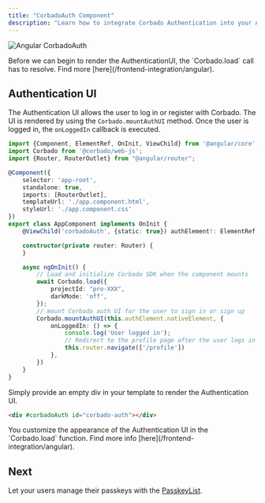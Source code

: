 ```yaml
---
title: "CorbadoAuth Component"
description: "Learn how to integrate Corbado Authentication into your Angular application."
---
```



![Angular CorbadoAuth](/images/frontend-integration/ui-components/corbado-auth/corbadoauth-component-dark.webp)

<Warning>
    Before we can begin to render the AuthenticationUI, the `Corbado.load` call has to resolve.
    Find more [here](/frontend-integration/angular).
</Warning>

## Authentication UI

The Authentication UI allows the user to log in or register with Corbado.
The UI is rendered by using the `Corbado.mountAuthUI` method.
Once the user is logged in, the `onLoggedIn` callback is executed.

```ts app.component.ts
import {Component, ElementRef, OnInit, ViewChild} from '@angular/core';
import Corbado from '@corbado/web-js';
import {Router, RouterOutlet} from "@angular/router";

@Component({
    selector: 'app-root',
    standalone: true,
    imports: [RouterOutlet],
    templateUrl: './app.component.html',
    styleUrl: './app.component.css'
})
export class AppComponent implements OnInit {
    @ViewChild('corbadoAuth', {static: true}) authElement!: ElementRef;

    constructor(private router: Router) {
    }

    async ngOnInit() {
        // Load and initialize Corbado SDK when the component mounts
        await Corbado.load({
            projectId: "pro-XXX",
            darkMode: 'off',
        });
        // mount Corbado auth UI for the user to sign in or sign up
        Corbado.mountAuthUI(this.authElement.nativeElement, {
            onLoggedIn: () => {
                console.log('User logged in');
                // Redirect to the profile page after the user logs in
                this.router.navigate(['/profile'])
            },
        })
    }
}
```

Simply provide an empty div in your template to render the Authentication UI.

```html app.component.html
<div #corbadoAuth id="corbado-auth"></div>
```

<Note>
    You customize the appearance of the Authentication UI in the `Corbado.load` function.
    Find more info [here](/frontend-integration/angular).
</Note>

<StylingTranslationCards />

## Next

Let your users manage their passkeys with the [PasskeyList](/frontend-integration/angular/passkeylist).